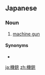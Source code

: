 ==Japanese==
{{ja-kanjitab|き|じゅう|yomi=o}}

===Noun===
{{ja-noun|きじゅう}}

# [[machine gun]]

====Synonyms====
* {{ja-r|機関銃|きかんじゅう}}

[[ja:機銃]]
[[zh:機銃]]